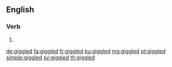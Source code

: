 ==English==

===Verb===
{{head|en|verb form}}

# {{en-past of|giggle}}

[[de:giggled]]
[[fa:giggled]]
[[fr:giggled]]
[[ku:giggled]]
[[mg:giggled]]
[[pt:giggled]]
[[simple:giggled]]
[[sv:giggled]]
[[th:giggled]]